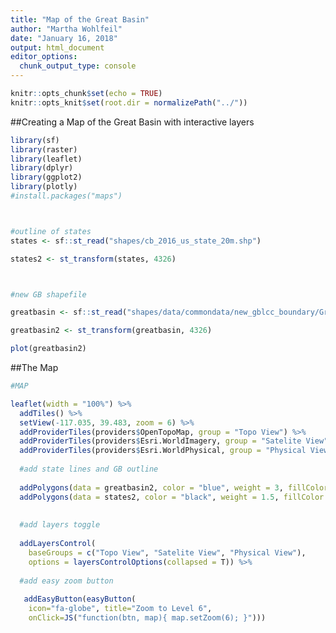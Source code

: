 ```yaml
---
title: "Map of the Great Basin"
author: "Martha Wohlfeil"
date: "January 16, 2018"
output: html_document
editor_options: 
  chunk_output_type: console
---
```


```r
knitr::opts_chunk$set(echo = TRUE)
knitr::opts_knit$set(root.dir = normalizePath("../"))
```

##Creating a Map of the Great Basin with interactive layers 

```r

library(sf)
library(raster)
library(leaflet)
library(dplyr)
library(ggplot2)
library(plotly)
#install.packages("maps")



#outline of states 
states <- sf::st_read("shapes/cb_2016_us_state_20m.shp")

states2 <- st_transform(states, 4326)



#new GB shapefile

greatbasin <- sf::st_read("shapes/data/commondata/new_gblcc_boundary/GreatBasin_LCC.shp")

greatbasin2 <- st_transform(greatbasin, 4326)

plot(greatbasin2)
```

##The Map

```r

#MAP

leaflet(width = "100%") %>% 
  addTiles() %>%
  setView(-117.035, 39.483, zoom = 6) %>% 
  addProviderTiles(providers$OpenTopoMap, group = "Topo View") %>% 
  addProviderTiles(providers$Esri.WorldImagery, group = "Satelite View") %>%
  addProviderTiles(providers$Esri.WorldPhysical, group = "Physical View") %>% 
  
  #add state lines and GB outline
  
  addPolygons(data = greatbasin2, color = "blue", weight = 3, fillColor = "transparent") %>% 
  addPolygons(data = states2, color = "black", weight = 1.5, fillColor = "transparent") %>% 
  
  
  #add layers toggle
  
  addLayersControl(
    baseGroups = c("Topo View", "Satelite View", "Physical View"),
    options = layersControlOptions(collapsed = T)) %>% 
  
  #add easy zoom button
  
   addEasyButton(easyButton(
    icon="fa-globe", title="Zoom to Level 6",
    onClick=JS("function(btn, map){ map.setZoom(6); }")))




```

